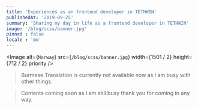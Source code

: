```yaml
---
title: 'Experiences as an frontend developer in TETHWIN'
publishedAt: '2019-09-25'
summary: 'Sharing my day in life as a frontend developer in TETHWIN'
image: '/blog/scss/banner.jpg'
pinned : false
locale : 'mm'	
---
```

<Image
  alt={`Norway`}
  src={`/blog/scss/banner.jpg`}
  width={1501 / 2}
  height={712 / 2}
  priority
/>

> Burmese Translation is currently not available now as I am busy with other things.

> Contents coming soon as I am still busy thank you for coming in any way.

